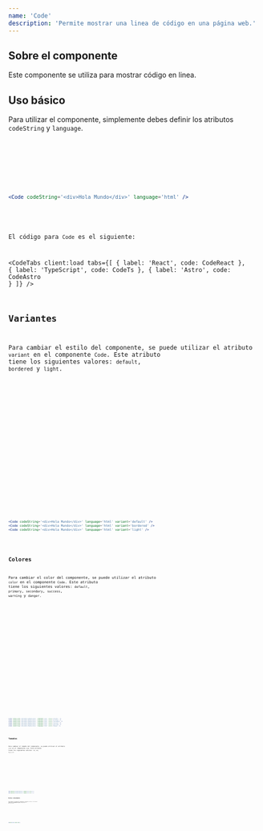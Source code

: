 ```yaml
---
name: 'Code'
description: 'Permite mostrar una linea de código en una página web.'
---
```



## Sobre el componente

Este componente se utiliza para mostrar código en linea.

## Uso básico

Para utilizar el componente, simplemente debes definir los atributos `codeString` y `language`.

<Preview>
  <div class='flex items-center justify-center gap-x-2 w-full m-auto'>
    <Code client:load codeString='<div>Hola Mundo</div>' language='html' />
  </div>
</Preview>

<CodeBlock client:load>

```jsx
<Code codeString='<div>Hola Mundo</div>' language='html' />
```

</CodeBlock>

El código para `Code` es el siguiente:

<CodeTabs
  client:load
  tabs={[
    { label: 'React', code: CodeReact },
    { label: 'TypeScript', code: CodeTs },
    { label: 'Astro', code: CodeAstro }
  ]}
/>

## Variantes

Para cambiar el estilo del componente, se puede utilizar el atributo `variant` en el componente `Code`. Este atributo tiene los siguientes valores: `default`, `bordered` y `light`.

<Preview>
  <div class='flex flex-col items-center justify-center gap-y-2 w-full m-auto'>
    <div class='flex items-center justify-center gap-x-2 w-full m-auto'>
      <Code
        client:load
        codeString='<div>Hola Mundo</div>'
        language='html'
        variant='default'
      />
    </div>
    <div class='flex items-center justify-center gap-x-2 w-full m-auto'>
      <Code
        client:load
        codeString='<div>Hola Mundo</div>'
        language='html'
        variant='bordered'
      />
    </div>
    <div class='flex items-center justify-center gap-x-2 w-full m-auto'>
      <Code
        client:load
        codeString='<div>Hola Mundo</div>'
        language='html'
        variant='light'
      />
    </div>
  </div>
</Preview>

<CodeBlock client:load>

```jsx
<Code codeString='<div>Hola Mundo</div>' language='html' variant='default' />
<Code codeString='<div>Hola Mundo</div>' language='html' variant='bordered' />
<Code codeString='<div>Hola Mundo</div>' language='html' variant='light' />
```

</CodeBlock>

## Colores

Para cambiar el color del componente, se puede utilizar el atributo `color` en el componente `Code`. Este atributo tiene los siguientes valores: `default`, `primary`, `secondary`, `success`, `warning` y `danger`.

<Preview>
  <div class='flex flex-col items-center justify-center gap-y-2 w-full m-auto'>
    <div class='flex items-center justify-center gap-x-2 w-full m-auto'>
      <Code
        client:load
        codeString='<div>Hola Mundo</div>'
        language='html'
        color='default'
      />
    </div>
    <div class='flex items-center justify-center gap-x-2 w-full m-auto'>
      <Code
        client:load
        codeString='<div>Hola Mundo</div>'
        language='html'
        color='primary'
      />
    </div>
    <div class='flex items-center justify-center gap-x-2 w-full m-auto'>
      <Code
        client:load
        codeString='<div>Hola Mundo</div>'
        language='html'
        color='secondary'
      />
    </div>
    <div class='flex items-center justify-center gap-x-2 w-full m-auto'>
      <Code
        client:load
        codeString='<div>Hola Mundo</div>'
        language='html'
        color='success'
      />
    </div>
    <div class='flex items-center justify-center gap-x-2 w-full m-auto'>
      <Code
        client:load
        codeString='<div>Hola Mundo</div>'
        language='html'
        color='warning'
      />
    </div>
    <div class='flex items-center justify-center gap-x-2 w-full m-auto'>
      <Code
        client:load
        codeString='<div>Hola Mundo</div>'
        language='html'
        color='danger'
      />
    </div>
  </div>
</Preview>

<CodeBlock client:load>

```jsx
<Code codeString='<div>Hola Mundo</div>' language='html' color='default' />
<Code codeString='<div>Hola Mundo</div>' language='html' color='primary' />
<Code codeString='<div>Hola Mundo</div>' language='html' color='secondary' />
<Code codeString='<div>Hola Mundo</div>' language='html' color='success' />
<Code codeString='<div>Hola Mundo</div>' language='html' color='warning' />
<Code codeString='<div>Hola Mundo</div>' language='html' color='danger' />
```

</CodeBlock>

## Tamaños

Para cambiar el tamaño del componente, se puede utilizar el atributo `size` en el componente `Code`. Este atributo tiene los siguientes valores: `sm`, `md`, `lg` y `xl`.

<Preview>
  <div class='flex flex-col items-center justify-center gap-y-2 w-full m-auto'>
    <div class='flex items-center justify-center gap-x-2 w-full m-auto'>
      <Code
        client:load
        codeString='<div>Hola Mundo</div>'
        language='html'
        size='sm'
      />
    </div>
    <div class='flex items-center justify-center gap-x-2 w-full m-auto'>
      <Code
        client:load
        codeString='<div>Hola Mundo</div>'
        language='html'
        size='md'
      />
    </div>
    <div class='flex items-center justify-center gap-x-2 w-full m-auto'>
      <Code
        client:load
        codeString='<div>Hola Mundo</div>'
        language='html'
        size='lg'
      />
    </div>
    <div class='flex items-center justify-center gap-x-2 w-full m-auto'>
      <Code
        client:load
        codeString='<div>Hola Mundo</div>'
        language='html'
        size='xl'
      />
    </div>
  </div>
</Preview>

<CodeBlock client:load>

```jsx
<Code codeString='<div>Hola Mundo</div>' language='html' size='sm' />
<Code codeString='<div>Hola Mundo</div>' language='html' size='md' />
<Code codeString='<div>Hola Mundo</div>' language='html' size='lg' />
<Code codeString='<div>Hola Mundo</div>' language='html' size='xl' />
```

</CodeBlock>

## Bordes redondeados

Para cambiar el borde del componente, se puede utilizar el atributo `rounded` en el componente `Code`. Este atributo tiene los siguientes valores: `none`, `sm`, `md`, `lg` y `full`.

<Preview>
  <div class='flex flex-col items-center justify-center gap-y-2 w-full m-auto'>
    <div class='flex items-center justify-center gap-x-2 w-full m-auto'>
      <Code
        client:load
        codeString='<div>Hola Mundo</div>'
        language='html'
        rounded='none'
      />
    </div>
    <div class='flex items-center justify-center gap-x-2 w-full m-auto'>
      <Code
        client:load
        codeString='<div>Hola Mundo</div>'
        language='html'
        rounded='sm'
      />
    </div>
    <div class='flex items-center justify-center gap-x-2 w-full m-auto'>
      <Code
        client:load
        codeString='<div>Hola Mundo</div>'
        language='html'
        rounded='md'
      />
    </div>
    <div class='flex items-center justify-center gap-x-2 w-full m-auto'>
      <Code
        client:load
        codeString='<div>Hola Mundo</div>'
        language='html'
        rounded='lg'
      />
    </div>
    <div class='flex items-center justify-center gap-x-2 w-full m-auto'>
      <Code
        client:load
        codeString='<div>Hola Mundo</div>'
        language='html'
        rounded='full'
      />
    </div>
  </div>
</Preview>

<CodeBlock client:load>

```jsx
<Code codeString='<div>Hola Mundo</div>' language='html' rounded='none' />
<Code codeString='<div>Hola Mundo</div>' language='html' rounded='sm' />
<Code codeString='<div>Hola Mundo</div>' language='html' rounded='md' />
<Code codeString='<div>Hola Mundo</div>' language='html' rounded='lg' />
<Code codeString='<div>Hola Mundo</div>' language='html' rounded='full' />
```

</CodeBlock>
